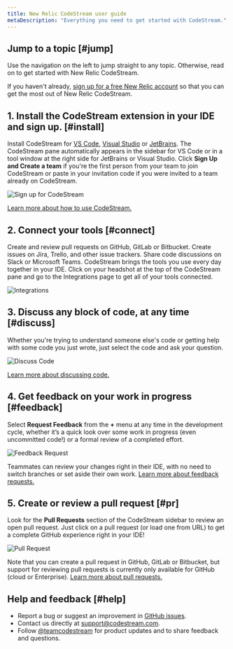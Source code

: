 ```yaml
---
title: New Relic CodeStream user guide
metaDescription: "Everything you need to get started with CodeStream."
---
```


## Jump to a topic [#jump]

Use the navigation on the left to jump straight to any topic. Otherwise, read on
to get started with New Relic CodeStream.

If you haven't already, [sign up for a free New Relic account](https://newrelic.com/signup) so that you can get the most out of New Relic CodeStream.

## 1. Install the CodeStream extension in your IDE and sign up. [#install]

Install CodeStream for [VS Code](https://marketplace.visualstudio.com/items?itemName=CodeStream.codestream), [Visual Studio](https://marketplace.visualstudio.com/items?itemName=CodeStream.codestream-vs) or [JetBrains](https://plugins.jetbrains.com/plugin/12206-codestream). The CodeStream pane automatically appears in the sidebar for VS Code or in a tool window at the right side for JetBrains or Visual Studio. Click **Sign Up and Create a team** if you're the first person from your team to join CodeStream or paste in your invitation code if you were invited to a team already on CodeStream.

![Sign up for CodeStream](/images/QS-SignUp3.png)

[Learn more about how to use CodeStream.](/docs/codestream/start-here/install-codestream)

## 2. Connect your tools [#connect]

Create and review pull requests on GitHub, GitLab or Bitbucket. Create issues on Jira, Trello, and other issue trackers. Share code discussions on Slack or Microsoft Teams. CodeStream brings the tools you use every day together in your IDE. Click on your headshot at the top of the CodeStream pane and go to the Integrations page to get all of your tools connected.

![Integrations](/images/QS-Integrations.png)

## 3. Discuss any block of code, at any time [#discuss]

Whether you're trying to understand someone else's code or getting help with some code you just wrote, just select the code and ask your question.

![Discuss Code](/images/QS-DiscussCode1.png)

[Learn more about discussing code.](/docs/codestream/how-use-codestream/discuss-code)

## 4. Get feedback on your work in progress [#feedback]

Select **Request Feedback** from the **+** menu at any time in the development cycle, whether it’s a quick look over some work in progress (even uncommitted code!) or a formal review of a completed effort.

![Feedback Request](/images/QS-FeedbackRequest.png)

Teammates can review your changes right in their IDE, with no need to switch branches or set aside their own work. [Learn more about feedback requests.](/docs/codestream/how-use-codestream/feedback-requests-section)

## 5. Create or review a pull request [#pr]

Look for the **Pull Requests** section of the CodeStream sidebar to review an open pull request. Just click on a pull request (or load one from URL) to get a complete GitHub experience right in your IDE!

![Pull Request](/images/QS-PullRequest.png)

Note that you can create a pull request in GitHub, GitLab or Bitbucket, but support for reviewing pull requests is currently only available for GitHub (cloud or Enterprise). [Learn more about pull requests.](/docs/codestream/how-use-codestream/pull-requests-section)

## Help and feedback [#help]

* Report a bug or suggest an improvement in [GitHub issues](https://github.com/TeamCodeStream/CodeStream/issues).
* Contact us directly at [support@codestream.com](mailto:support@codestream.com).
* Follow [@teamcodestream](http://twitter.com/teamcodestream) for product updates and to share feedback and questions.
